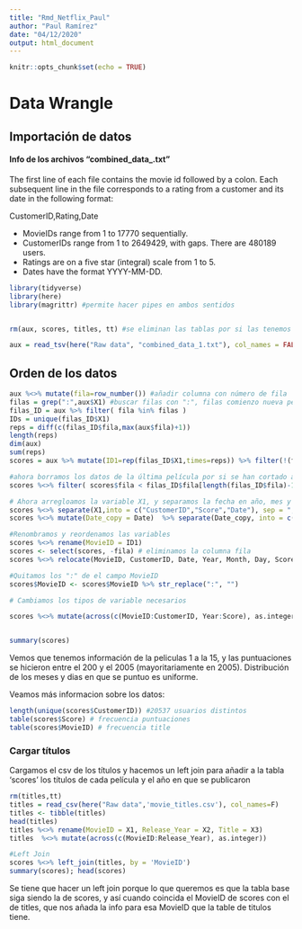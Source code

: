 ```yaml
---
title: "Rmd_Netflix_Paul"
author: "Paul Ramírez"
date: "04/12/2020"
output: html_document
---
```


```r
knitr::opts_chunk$set(echo = TRUE)
```
# Data Wrangle

## Importación de datos

#### Info de los archivos "combined_data_.txt"
The first line of each file contains the movie id followed by a colon. Each subsequent line in the file corresponds to a rating from a customer and its date in the following format:

  CustomerID,Rating,Date  
  
  * MovieIDs range from 1 to 17770 sequentially.
  * CustomerIDs range from 1 to 2649429, with gaps. There are 480189 users.
  * Ratings are on a five star (integral) scale from 1 to 5.
  * Dates have the format YYYY-MM-DD.  
  
```r
library(tidyverse)
library(here)
library(magrittr) #permite hacer pipes en ambos sentidos


rm(aux, scores, titles, tt) #se eliminan las tablas por si las tenemos ya en el environment
```


```r
aux = read_tsv(here("Raw data", "combined_data_1.txt"), col_names = FALSE, n_max = 100000) #lectura de las primeras
```

## Orden de los datos

```r
aux %<>% mutate(fila=row_number()) #añadir columna con número de fila
filas = grep(":",aux$X1) #buscar filas con ":", filas comienzo nueva pelicula
filas_ID = aux %>% filter( fila %in% filas ) 
IDs = unique(filas_ID$X1)
reps = diff(c(filas_ID$fila,max(aux$fila)+1))
length(reps)
dim(aux)
sum(reps)
scores = aux %>% mutate(ID1=rep(filas_ID$X1,times=reps)) %>% filter(!(fila %in% filas) )

#ahora borramos los datos de la última película por si se han cortado a medias
scores %<>% filter( scores$fila < filas_ID$fila[length(filas_ID$fila)-1] )

# Ahora arregloamos la variable X1, y separamos la fecha en año, mes y día
scores %<>% separate(X1,into = c("CustomerID","Score","Date"), sep = ",")
scores %<>% mutate(Date_copy = Date)  %>% separate(Date_copy, into = c("Year", "Month", "Day"), sep = "-")

#Renombramos y reordenamos las variables
scores %<>% rename(MovieID = ID1)
scores <- select(scores, -fila) # eliminamos la columna fila
scores %<>% relocate(MovieID, CustomerID, Date, Year, Month, Day, Score)

#Quitamos los ":" de el campo MovieID
scores$MovieID <- scores$MovieID %>% str_replace(":", "")

# Cambiamos los tipos de variable necesarios

scores %<>% mutate(across(c(MovieID:CustomerID, Year:Score), as.integer))


summary(scores)
```
Vemos que tenemos información de la peliculas 1 a la 15, y las puntuaciones se hicieron entre el 200 y el 2005 (mayoritariamente en 2005). Distribución de los meses y dias en que se puntuo es uniforme. 

Veamos más informacion sobre los datos:
```r
length(unique(scores$CustomerID)) #20537 usuarios distintos
table(scores$Score) # frecuencia puntuaciones
table(scores$MovieID) # frecuencia title
```

### Cargar títulos

Cargamos el csv de los títulos y hacemos un left join para añadir a la tabla 'scores' los títulos de cada película y el año en que se publicaron
```r
rm(titles,tt)
titles = read_csv(here("Raw data",'movie_titles.csv'), col_names=F)
titles <- tibble(titles)
head(titles)
titles %<>% rename(MovieID = X1, Release_Year = X2, Title = X3)
titles  %<>% mutate(across(c(MovieID:Release_Year), as.integer))

#Left Join
scores %<>% left_join(titles, by = 'MovieID') 
summary(scores); head(scores)
```
Se tiene que hacer un left join porque lo que queremos es que la tabla base siga siendo la de scores, y así cuando coincida el MovieID de scores con el de titles, que nos añada la info para esa MovieID que la table de titulos tiene. 




